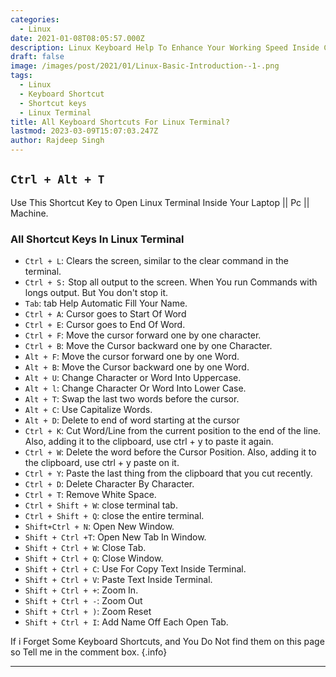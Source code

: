 ```yaml
---
categories:
  - Linux
date: 2021-01-08T08:05:57.000Z
description: Linux Keyboard Help To Enhance Your Working Speed Inside Command Tool
draft: false
image: /images/post/2021/01/Linux-Basic-Introduction--1-.png
tags:
  - Linux
  - Keyboard Shortcut
  - Shortcut keys
  - Linux Terminal
title: All Keyboard Shortcuts For Linux Terminal?
lastmod: 2023-03-09T15:07:03.247Z
author: Rajdeep Singh
---
```


## `Ctrl + Alt + T`

Use This Shortcut Key to Open Linux Terminal Inside Your Laptop || Pc ||
Machine.

### All Shortcut Keys In Linux Terminal

- `Ctrl + L`: Clears the screen, similar to the clear command in the terminal.
- `Ctrl + S:` Stop all output to the screen. When You run Commands with longs
  output. But You don't stop it.
- `Tab`: tab Help Automatic Fill Your Name.
- `Ctrl + A`: Cursor goes to Start Of Word
- `Ctrl + E`: Cursor goes to End Of Word.
- `Ctrl + F`: Move the cursor forward one by one character.
- `Ctrl + B`: Move the Cursor backward one by one Character.
- `Alt + F`: Move the cursor forward one by one Word.
- `Alt + B`: Move the Cursor backward one by one Word.
- `Alt + U`: Change Character or Word Into Uppercase.
- `Alt + l`: Change Character Or Word Into Lower Case.
- `Alt + T`: Swap the last two words before the cursor.
- `Alt + C`: Use Capitalize Words.
- `Alt + D`: Delete to end of word starting at the cursor
- `Ctrl + K`: Cut Word/Line from the current position to the end of the line.
  Also, adding it to the clipboard, use ctrl + y to paste it again.
- `Ctrl + W`: Delete the word before the Cursor Position. Also, adding it to
  the clipboard, use ctrl + y paste on it.
- `Ctrl + Y`: Paste the last thing from the clipboard that you cut recently.
- `Ctrl + D`: Delete Character By Character.
- `Ctrl + T`: Remove White Space.
- `Ctrl + Shift + W`: close terminal tab.
- `Ctrl + Shift + Q`: close the entire terminal.
- `Shift+Ctrl + N`: Open New Window.
- `Shift + Ctrl +T`: Open New Tab In Window.
- `Shift + Ctrl + W`: Close Tab.
- `Shift + Ctrl + Q`: Close Window.
- `Shift + Ctrl + C`: Use For Copy Text Inside Terminal.
- `Shift + Ctrl + V`: Paste Text Inside Terminal.
- `Shift + Ctrl + +`: Zoom In.
- `Shift + Ctrl + -`: Zoom Out
- `Shift + Ctrl + )`: Zoom Reset
- `Shift + Ctrl + I`: Add Name Off Each Open Tab.

If i Forget Some Keyboard Shortcuts, and You Do Not find them on this page so
Tell me in the comment box. {.info}

---
